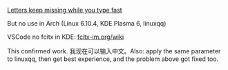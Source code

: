 [Letters keep missing while you type fast](https://github.com/fcitx/fcitx5/issues/379)

But no use in Arch (Linux 6.10.4, KDE Plasma 6, linuxqq)

VSCode no fcitx in KDE:
[fcitx-im.org/wiki](https://fcitx-im.org/wiki/Using_Fcitx_5_on_Wayland#KDE_Plasma)

This confirmed work. 我现在可以输入中文。Also: apply the same parameter to linuxqq, then get best experience, and the problem above got fixed too.
